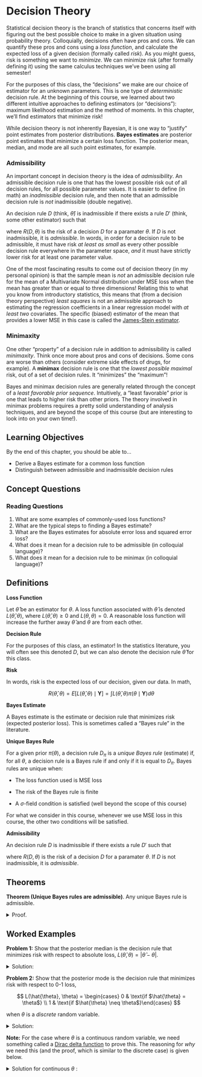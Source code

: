 # Decision Theory

Statistical decision theory is the branch of statistics that concerns itself with figuring out the best possible choice to make in a given situation using probability theory. Colloquially, decisions often have pros and cons. We can quantify these pros and cons using a *loss function*, and calculate the expected loss of a given decision (formally called *risk*). As you might guess, risk is something we want to *minimize*. We can minimize risk (after formally defining it) using the same calculus techniques we've been using all semester!

For the purposes of this class, the "decisions" we make are our choice of estimator for an unknown parameters. This is one type of *deterministic* decision rule. At the beginning of this course, we learned about two different intuitive approaches to defining estimators (or "decisions"): maximum likelihood estimation and the method of moments. In this chapter, we'll find estimators that minimize risk!

While decision theory is not inherently Bayesian, it is one way to "justify" point estimates from posterior distributions. **Bayes estimates** are posterior point estimates that minimize a certain loss function. The posterior mean, median, and mode are all such point estimates, for example.

### Admissibility {.unnumbered .unlisted}

An important concept in decision theory is the idea of *admissibility*. An admissible decision rule is one that has the lowest possible risk out of all decision rules, for all possible parameter values. It is easier to define (in math) an *inadmissible* decision rule, and then note that an admissible decision rule is *not* inadmissible (double negative).

An decision rule $D$ (think, $\hat{\theta}$) is inadmissible if there exists a rule $D'$ (think, some other estimator) such that

\begin{align*}
R(D, \theta) & \leq R(D, \theta) \quad \forall \theta \\
R(D', \theta) & < R(D, \theta) \quad \text{ for some } \theta
\end{align*}

where $R(D, \theta)$ is the risk of a decision $D$ for a paramater $\theta$. If $D$ is not inadmissible, it is *admissible*. In words, in order for a decision rule to be admissible, it must have risk *at least as small* as every other possible decision rule everywhere in the parameter space, *and* it must have strictly lower risk for at least one parameter value.

One of the most fascinating results to come out of decision theory (in my personal opinion) is that the sample mean is *not* an admissible decision rule for the mean of a Multivariate Normal distribution under MSE loss when the mean has greater than or equal to three dimensions! Relating this to what you know from introductory statistics, this means that (from a decision theory perspective) *least squares* is not an admissible approach to estimating the regression coefficients in a linear regression model with *at least two* covariates. The specific (biased) estimator of the mean that provides a lower MSE in this case is called the [James-Stein estimator](https://en.wikipedia.org/wiki/James%E2%80%93Stein_estimator).

### Minimaxity {.unnumbered .unlisted}

One other "property" of a decision rule in addition to admissibility is called *minimaxity*. Think once more about pros and cons of decisions. Some cons are worse than others (consider extreme side effects of drugs, for example). A **minimax** decision rule is one that the *lowest possible* *maximal* risk, out of a set of decision rules. It "minimizes" the "maximum"!

Bayes and minimax decision rules are generally related through the concept of a *least favorable prior sequence*. Intuitively, a "least favorable" prior is one that leads to higher risk than other priors. The theory involved in minimax problems requires a pretty solid understanding of analysis techniques, and are beyond the scope of this course (but are interesting to look into on your own time!).

## Learning Objectives

By the end of this chapter, you should be able to...

-   Derive a Bayes estimate for a common loss function
-   Distinguish between admissible and inadmissible decision rules

## Concept Questions

### Reading Questions

1.  What are some examples of commonly-used loss functions?
2.  What are the typical steps to finding a Bayes estimate?
3.  What are the Bayes estimates for absolute error loss and squared error loss?
4.  What does it mean for a decision rule to be admissible (in colloquial language)?
5.  What does it mean for a decision rule to be minimax (in colloquial language)?

## Definitions

**Loss Function**

Let $\hat{\theta}$ be an estimator for $\theta$. A loss function associated with $\hat{\theta}$ is denoted $L(\hat{\theta}, \theta)$, where $L(\hat{\theta}, \theta) \geq 0$ and $L(\theta, \theta) = 0$. A reasonable loss function will increase the further away $\hat{\theta}$ and $\theta$ are from each other.

**Decision Rule**

For the purposes of this class, an estimator! In the statistics literature, you will often see this denoted $D$, but we can also denote the decision rule $\hat{\theta}$ for this class.

**Risk**

In words, risk is the expected loss of our decision, given our data. In math,

$$
R(\hat{\theta}, \theta) = E[L(\hat{\theta}, \theta) \mid \textbf{Y}] = \int L(\hat{\theta}, \theta) \pi(\theta \mid \textbf{Y}) d\theta
$$

**Bayes Estimate**

A Bayes estimate is the estimate or decision rule that minimizes risk (expected posterior loss). This is sometimes called a "Bayes rule" in the literature.

**Unique Bayes Rule**

For a given prior $\pi(\theta)$, a decision rule $D_\pi$ is a *unique Bayes rule* (estimate) if, for all $\theta$, a decision rule is a Bayes rule if and only if it is equal to $D_\pi$. Bayes rules are unique when:

-   The loss function used is MSE loss

-   The risk of the Bayes rule is finite

-   A $\sigma$-field condition is satisfied (well beyond the scope of this course)

For what we consider in this course, whenever we use MSE loss in this course, the other two conditions will be satisfied.

**Admissibility**

An decision rule $D$ is inadmissible if there exists a rule $D'$ such that

\begin{align*}
R(D', \theta) & \leq R(D, \theta) \quad \forall \theta \\
R(D', \theta) & < R(D, \theta) \quad \text{ for some } \theta
\end{align*}

where $R(D, \theta)$ is the risk of a decision $D$ for a paramater $\theta$. If $D$ is not inadmissible, it is *admissible*.

## Theorems

**Theorem (Unique Bayes rules are admissible)**. Any unique Bayes rule is admissible.

<details>

<summary>Proof.</summary>

We'll prove this by contradiction!

Suppose that $D_\pi$ is a unique Bayes rule with respect to some prior $\pi(\theta)$, and that $D_\pi$ is *inadmissible*. Then there exists some other decision rule $D'$ such that $R(D', \theta) \leq R(D_\pi, \theta)$, for all $\theta$. Then,

\begin{align*}
    R(D', \theta) & \leq R(D_{\pi}, \theta) \quad \quad \text{(inadmissibility)} \\
    & = \inf_D R(D, \pi) \quad \quad \text{($D_\pi$ is Bayes)}
\end{align*}

and since $R(D', \theta) \leq \inf_D R(D, \pi)$, $D'$ is Bayes. But $D_\pi$ is *unique* Bayes by assumption, so this is a contradiction.

Therefore, $D_\pi$ is admissible.

</details>



## Worked Examples

**Problem 1:** Show that the posterior median is the decision rule that minimizes risk with respect to absolute loss, $L(\hat{\theta}, \theta) = |\hat{\theta} - \theta|$.

<details>

<summary>Solution:</summary>

We can write the risk with respect to absolute loss as

\begin{align*}
    R(\theta_0, \theta) & = E[L(\theta_0, \theta) \mid \textbf{Y}] \\
    & = \int L(\theta_0, \theta) \pi(\theta \mid \textbf{y}) d\theta \\
    & = \int |\theta_0 - \theta| \pi(\theta \mid \textbf{y}) d\theta \\
    & = \int_{I\{\theta_0 \geq \theta \}} \left( \theta_0 - \theta \right) \pi(\theta \mid \textbf{y}) d\theta + \int_{I\{\theta_0 < \theta \}} \left(  \theta - \theta_0 \right) \pi(\theta \mid \textbf{y}) d\theta \\
    & = \int_{-\infty}^{\theta_0} \left( \theta_0 - \theta \right) \pi(\theta \mid \textbf{y}) d\theta + \int_{\theta_0}^\infty \left( \theta - \theta_0 \right) \pi(\theta \mid \textbf{y}) d\theta
\end{align*}

Taking the derivative with respect to $\theta_0$, and setting this equal to zero we get

\begin{align*}
    0 & \equiv \frac{\partial}{\partial \theta_0} R(\theta_0, \theta) \\
    & = \frac{\partial}{\partial \theta_0} \left( \int_{-\infty}^{\theta_0} \left( \theta_0 - \theta \right) \pi(\theta \mid \textbf{y}) d\theta + \int_{\theta_0}^\infty \left( \theta - \theta_0 \right) \pi(\theta \mid \textbf{y}) d\theta  \right) \\
    & =  \left( \theta_0 - \theta_0 \right) \pi(\theta_0 \mid \textbf{y}) - \int_{-\infty}^{\theta_0} \pi(\theta \mid \textbf{y}) d\theta - \left( \theta_0 - \theta_0 \right) \pi(\theta_0 \mid \textbf{y}) + \int_{\theta_0}^\infty \pi(\theta \mid \textbf{y}) d\theta \\
    & = - \int_{-\infty}^{\theta_0} \pi(\theta \mid \textbf{y}) d\theta + \int_{\theta_0}^\infty \pi(\theta \mid \textbf{y}) d\theta \\
    \int_{-\infty}^{\theta_0} \pi(\theta \mid \textbf{y}) d\theta & = \int_{\theta_0}^\infty \pi(\theta \mid \textbf{y}) d\theta
\end{align*}

(recalling that $\frac{\partial}{\partial x} \int_{-\infty}^x f(y) dy = f(x)$ and $\frac{\partial}{\partial x} \int_x^\infty f(y) dy = -f(x)$ and applying chain rule), and note that these two integrals are equal when $\theta_0$ is the posterior median.

</details>

**Problem 2:** Show that the posterior mode is the decision rule that minimizes risk with respect to 0-1 loss,

$$
L(\hat{\theta}, \theta) = \begin{cases} 0 & \text{if $\hat{\theta} = \theta$} \\ 1 & \text{if $\hat{\theta} \neq \theta$}\end{cases}
$$

when $\theta$ is a *discrete* random variable.

<details>

<summary>Solution:</summary>

Note that we can rewrite the 0-1 loss function as $L(\hat{\theta},\theta) = 1 - I\{\hat{\theta} = \theta\}$. Then we can write,

\begin{align*}
    R(\theta_0, \theta) & = E[L(\theta_0, \theta) \mid \textbf{Y}] \\
    & = \sum_{\theta} L(\theta_0, \theta) \pi(\theta \mid \textbf{y})  \\
    & = \sum_{\theta} \left( 1 - I\{\theta_0 = \theta\} \right) \pi(
    \theta \mid \textbf{y} )  \\
    & = \sum_{\theta} \pi(
    \theta \mid \textbf{y} ) - \sum_{\theta} I\{\theta_0 = \theta\} \pi(
    \theta \mid \textbf{y})  \\
    & = 1 - \pi(\theta_0 \mid \textbf{y})
\end{align*}

since pmfs sum to $1$. Then taking the derivative and setting this equal to zero gives

\begin{align*}
    0 & \equiv \frac{\partial}{\partial \theta_0} R(\theta_0, \theta) \\
    & = \frac{\partial}{\partial \theta_0}  \left( 1 - \pi(\theta_0 \mid \textbf{y}) \right) \\
    & = \frac{\partial}{\partial \theta_0} \pi(\theta_0 \mid \textbf{y})
\end{align*}

and the solution to this equation is, by definition, the posterior mode.

</details>

**Note:** For the case where $\theta$ is a continuous random variable, we need something called a [Dirac delta function](https://en.wikipedia.org/wiki/Dirac_delta_function) to prove this. The reasoning for *why* we need this (and the proof, which is similar to the discrete case) is given below.

<details>

<summary>Solution for continuous $\theta$ :</summary>

Note that we can rewrite the 0-1 loss function as $L(\hat{\theta},\theta) = 1 - \delta\{\hat{\theta} - \theta\}$, where $\delta$ is the Dirac delta function. Then we can write,

\begin{align*}
    R(\theta_0, \theta) & = E[L(\theta_0, \theta) \mid \textbf{Y}] \\
    & = \int L(\theta_0, \theta) \pi(\theta \mid \textbf{y}) d\theta \\
    & = \int \left( 1 - \delta(\theta_0 - \theta) \right) \pi(
    \theta \mid \textbf{y} ) d\theta  \\
    & = \int \pi(
    \theta \mid \textbf{y} ) d\theta  - \int \delta(\theta_0 - \theta) \pi(
    \theta \mid \textbf{y}) d\theta   \\
    & = 1 - \pi(\theta_0 \mid \textbf{y})
\end{align*}

since pdfs integrate to $1$. The reason why we can't use the same indicator definition as for the discrete case is because the integral of an indicator that is only positive at a single observation is *zero*. The Dirac delta function, on the other hand, has positive mass (equal to 1) at $\theta_0 - \theta = 0$. Take Projects in Real Analysis to learn more! Taking the derivative and setting this equal to zero gives the same result as in the discrete case.

</details>
